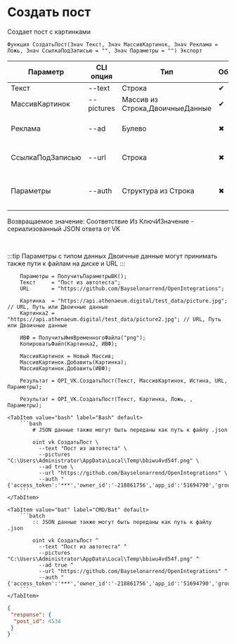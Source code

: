 ﻿---
sidebar_position: 1
description: Создать пост и другие функции для работы с VK в Открытом пакете интеграций - бесплатной open-source библиотеке интеграций для 1С:Предприятие 8, OneScript и CLI
keywords: [1C, 1С, 1С:Предприятие, 1С:Предприятие 8.3, API, Интеграция, Сервисы, Обмен, OneScript, CLI, VK]
---


# Создать пост
 Создает пост с картинками



`Функция СоздатьПост(Знач Текст, Знач МассивКартинок, Знач Реклама = Ложь, Знач СсылкаПодЗаписью = "", Знач Параметры = "") Экспорт`

  | Параметр | CLI опция | Тип | Обяз. | Назначение |
  |-|-|-|-|-|
  | Текст | --text | Строка | &#x2714; | Текст поста |
  | МассивКартинок | --pictures | Массив из Строка,ДвоичныеДанные | &#x2714; | Массив картинок |
  | Реклама | --ad | Булево | &#x2716; | Признак ""Это реклама"" |
  | СсылкаПодЗаписью | --url | Строка | &#x2716; | Ссылка (URL) под записью |
  | Параметры | --auth | Структура из Строка | &#x2716; | JSON авторизации или путь к .json |

  
  Возвращаемое значение:   Соответствие Из КлючИЗначение - сериализованный JSON ответа от VK

<br/>

:::tip
Параметры с типом данных Двоичные данные могут принимать также пути к файлам на диске и URL
:::
<br/>



```bsl title="Пример использования для 1С:Предприятие/OneScript"
    Параметры = ПолучитьПараметрыВК();
    Текст     = "Пост из автотеста";
    URL       = "https://github.com/Bayselonarrend/OpenIntegrations";

    Картинка  = "https://api.athenaeum.digital/test_data/picture.jpg";  // URL, Путь или Двоичные данные
    Картинка2 = "https://api.athenaeum.digital/test_data/picture2.jpg"; // URL, Путь или Двоичные данные

    ИВФ = ПолучитьИмяВременногоФайла("png");
    КопироватьФайл(Картинка2, ИВФ);

    МассивКартинок = Новый Массив;
    МассивКартинок.Добавить(Картинка);
    МассивКартинок.Добавить(ИВФ);

    Результат = OPI_VK.СоздатьПост(Текст, МассивКартинок, Истина, URL, Параметры);

    Результат = OPI_VK.СоздатьПост(Текст, Картинка, Ложь, , Параметры);
```
    

 <Tabs>
  
    <TabItem value="bash" label="Bash" default>
        ```bash
            # JSON данные также могут быть переданы как путь к файлу .json
            
            oint vk СоздатьПост \
              --text "Пост из автотеста" \
              --pictures "C:\Users\Administrator\AppData\Local\Temp\bbiwu4vd54f.png" \
              --ad true \
              --url "https://github.com/Bayselonarrend/OpenIntegrations" \
              --auth "{'access_token':'***','owner_id':'-218861756','app_id':'51694790','group_id':'218861756'}"
        ```
    </TabItem>
  
    <TabItem value="bat" label="CMD/Bat" default>
        ```batch
            :: JSON данные также могут быть переданы как путь к файлу .json
            
            oint vk СоздатьПост ^
              --text "Пост из автотеста" ^
              --pictures "C:\Users\Administrator\AppData\Local\Temp\bbiwu4vd54f.png" ^
              --ad true ^
              --url "https://github.com/Bayselonarrend/OpenIntegrations" ^
              --auth "{'access_token':'***','owner_id':'-218861756','app_id':'51694790','group_id':'218861756'}"
        ```
    </TabItem>
</Tabs>


```json title="Результат"
{
 "response": {
  "post_id": 4534
 }
}
```
